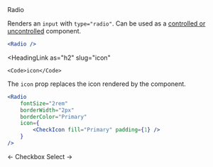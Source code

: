 <DocHeaderStack>
    <Heading as="h1">
        Radio
    </Heading>
    <RepoSourceLink repo="components" href="/Radio.tsx" />
    <EditDocsLink href="/components/radio.mdx" />
</DocHeaderStack>

Renders an `input` with `type="radio"`. Can be used as a [controlled or uncontrolled](https://reactjs.org/docs/uncontrolled-components.html) 
component.

```jsx
<Radio />
```

<HeadingLink
    as="h2"
    slug="icon"
>
    <Code>icon</Code>
</HeadingLink>

The `icon` prop replaces the icon rendered by the component.

```jsx
<Radio
    fontSize="2rem"
    borderWidth="2px"
    borderColor="Primary"
    icon={
        <CheckIcon fill="Primary" padding={1} />
    }
/>
```

<DocFooterFlex>
    <DocFooterLink href="/docs/components/checkbox">
        &larr; Checkbox
    </DocFooterLink>
    <DocFooterLink href="/docs/components/select">
        Select &rarr;
    </DocFooterLink>
</DocFooterFlex>